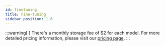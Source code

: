 ```yaml
---
id: finetuning
title: Fine-tuning
sidebar_position: 1.6
---
```


:::warning[ ]
There's a monthly storage fee of $2 for each model. For more detailed pricing information, please visit our [pricing page](https://mistral.ai/pricing#api-pricing).
:::


<IntroBasics />
<PrepareDataset />
<EndToEndExamples />
